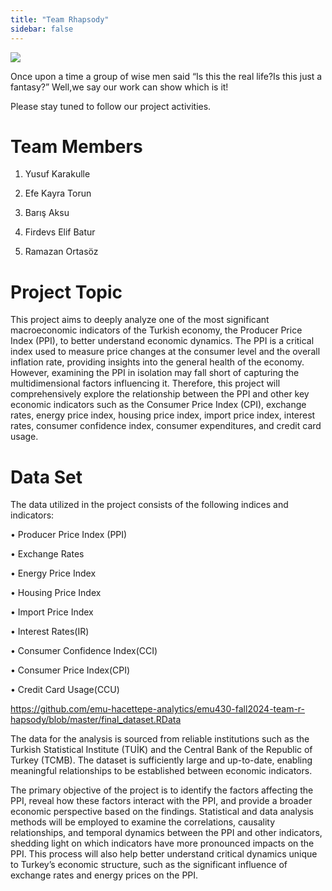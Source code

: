 ```yaml
---
title: "Team Rhapsody"
sidebar: false 
---
```


![](images\giphy.gif)

Once upon a time a group of wise men said "Is this the real life?Is this just a fantasy?" Well,we say our work can show which is it!

Please stay tuned to follow our project activities.

# Team Members

1.  Yusuf Karakulle

2.  Efe Kayra Torun

3.  Barış Aksu

4.  Firdevs Elif Batur

5.  Ramazan Ortasöz

# Project Topic

This project aims to deeply analyze one of the most significant macroeconomic indicators of the Turkish economy, the Producer Price Index (PPI), to better understand economic dynamics. The PPI is a critical index used to measure price changes at the consumer level and the overall inflation rate, providing insights into the general health of the economy. However, examining the PPI in isolation may fall short of capturing the multidimensional factors influencing it. Therefore, this project will comprehensively explore the relationship between the PPI and other key economic indicators such as the Consumer Price Index (CPI), exchange rates, energy price index, housing price index, import price index, interest rates, consumer confidence index, consumer expenditures, and credit card usage.

# Data Set

The data utilized in the project consists of the following indices and indicators:

• Producer Price Index (PPI)

• Exchange Rates

• Energy Price Index

• Housing Price Index

• Import Price Index

• Interest Rates(IR)

• Consumer Confidence Index(CCI)

• Consumer Price Index(CPI)

• Credit Card Usage(CCU)

<https://github.com/emu-hacettepe-analytics/emu430-fall2024-team-r-hapsody/blob/master/final_dataset.RData>

The data for the analysis is sourced from reliable institutions such as the Turkish Statistical Institute (TUİK) and the Central Bank of the Republic of Turkey (TCMB). The dataset is sufficiently large and up-to-date, enabling meaningful relationships to be established between economic indicators.

The primary objective of the project is to identify the factors affecting the PPI, reveal how these factors interact with the PPI, and provide a broader economic perspective based on the findings. Statistical and data analysis methods will be employed to examine the correlations, causality relationships, and temporal dynamics between the PPI and other indicators, shedding light on which indicators have more pronounced impacts on the PPI. This process will also help better understand critical dynamics unique to Turkey's economic structure, such as the significant influence of exchange rates and energy prices on the PPI.
